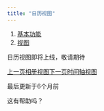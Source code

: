 ```yaml
---
title: "日历视图"
---
```


1. [基本功能](/ji-ben-gong-neng)
2. [视图](/ji-ben-gong-neng/shi-tu)

日历视图即将上线，敬请期待

[上一页相册视图](/ji-ben-gong-neng/shi-tu/xiang-ce-shi-tu)[下一页时间轴视图](/ji-ben-gong-neng/shi-tu/gan-te-shi-tu)

最后更新于6个月前

这有帮助吗？

